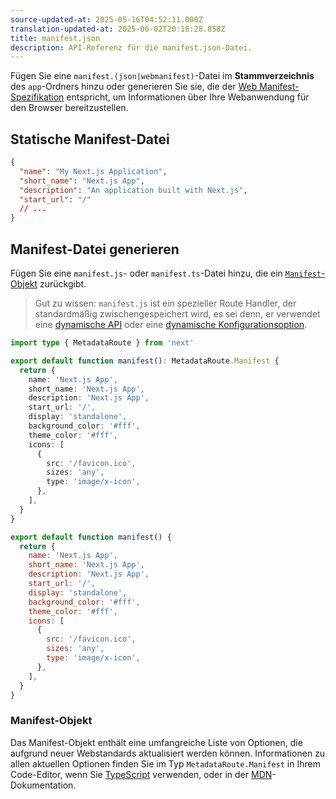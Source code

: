 ```yaml
---
source-updated-at: 2025-05-16T04:52:11.000Z
translation-updated-at: 2025-06-02T20:16:28.858Z
title: manifest.json
description: API-Referenz für die manifest.json-Datei.
---
```


Fügen Sie eine `manifest.(json|webmanifest)`-Datei im **Stammverzeichnis** des `app`-Ordners hinzu oder generieren Sie sie, die der [Web Manifest-Spezifikation](https://developer.mozilla.org/docs/Web/Manifest) entspricht, um Informationen über Ihre Webanwendung für den Browser bereitzustellen.

## Statische Manifest-Datei

```json filename="app/manifest.json | app/manifest.webmanifest"
{
  "name": "My Next.js Application",
  "short_name": "Next.js App",
  "description": "An application built with Next.js",
  "start_url": "/"
  // ...
}
```

## Manifest-Datei generieren

Fügen Sie eine `manifest.js`- oder `manifest.ts`-Datei hinzu, die ein [`Manifest`-Objekt](#manifest-object) zurückgibt.

> Gut zu wissen: `manifest.js` ist ein spezieller Route Handler, der standardmäßig zwischengespeichert wird, es sei denn, er verwendet eine [dynamische API](/docs/app/deep-dive/caching#dynamic-apis) oder eine [dynamische Konfigurationsoption](/docs/app/deep-dive/caching#segment-config-options).

```ts filename="app/manifest.ts" switcher
import type { MetadataRoute } from 'next'

export default function manifest(): MetadataRoute.Manifest {
  return {
    name: 'Next.js App',
    short_name: 'Next.js App',
    description: 'Next.js App',
    start_url: '/',
    display: 'standalone',
    background_color: '#fff',
    theme_color: '#fff',
    icons: [
      {
        src: '/favicon.ico',
        sizes: 'any',
        type: 'image/x-icon',
      },
    ],
  }
}
```

```js filename="app/manifest.js" switcher
export default function manifest() {
  return {
    name: 'Next.js App',
    short_name: 'Next.js App',
    description: 'Next.js App',
    start_url: '/',
    display: 'standalone',
    background_color: '#fff',
    theme_color: '#fff',
    icons: [
      {
        src: '/favicon.ico',
        sizes: 'any',
        type: 'image/x-icon',
      },
    ],
  }
}
```

### Manifest-Objekt

Das Manifest-Objekt enthält eine umfangreiche Liste von Optionen, die aufgrund neuer Webstandards aktualisiert werden können. Informationen zu allen aktuellen Optionen finden Sie im Typ `MetadataRoute.Manifest` in Ihrem Code-Editor, wenn Sie [TypeScript](https://nextjs.org/docs/app/api-reference/config/typescript#ide-plugin) verwenden, oder in der [MDN](https://developer.mozilla.org/docs/Web/Manifest)-Dokumentation.